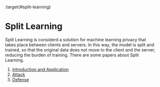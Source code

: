 :target{#split-learning}

# Split Learning

Split Learning is considerd a solution for machine learning privacy that takes place between clients and servers. In this way, the model is split and trained, so that the original data does not move to the client and the server, reducing the burden of training. There are some papers about Split Learning.

1. [Introduction and Application](introduction_and_application.mdx)
2. [Attack](attack.mdx)
3. [Defense](defense.mdx)
